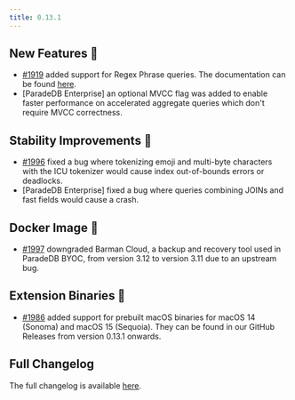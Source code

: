 ```yaml
---
title: 0.13.1
---
```


## New Features 🚀

- [#1919](https://github.com/paradedb/paradedb/pull/1919) added support for Regex Phrase queries. The documentation can be found [here](/documentation/advanced/phrase/regex_phrase).
- [ParadeDB Enterprise] an optional MVCC flag was added to enable faster performance on accelerated aggregate queries which don't require MVCC correctness.

## Stability Improvements 💪

- [#1996](https://github.com/paradedb/paradedb/pull/1996) fixed a bug where tokenizing emoji and multi-byte characters with the ICU tokenizer would cause index out-of-bounds errors or deadlocks.
- [ParadeDB Enterprise] fixed a bug where queries combining JOINs and fast fields would cause a crash.

## Docker Image 🐳

- [#1997](https://github.com/paradedb/paradedb/pull/1997) downgraded Barman Cloud, a backup and recovery tool used in ParadeDB BYOC, from version 3.12 to version 3.11 due to an upstream bug.

## Extension Binaries 🍏

- [#1986](https://github.com/paradedb/paradedb/pull/1986) added support for prebuilt macOS binaries for macOS 14 (Sonoma) and macOS 15 (Sequoia). They can be found in our GitHub Releases from version 0.13.1 onwards.

## Full Changelog

The full changelog is available [here](https://github.com/paradedb/paradedb/releases/tag/v0.13.1).
